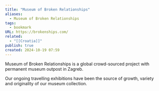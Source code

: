 ```yaml
---
title: "Museum of Broken Relationships"
aliases:
  - Museum of Broken Relationships
tags:
  - bookmark
URL: https://brokenships.com/
related:
  - "[[Croatia]]"
publish: true
created: 2024-10-19 07:59
---
```




Museum of Broken Relationships is a global crowd-sourced project with permanent museum outpost in Zagreb.  

Our ongoing travelling exhibitions have been the source of growth, variety and originality of our museum collection. 